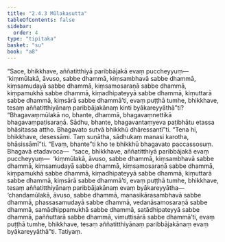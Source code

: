 ```yaml
---
title: "2.4.3 Mūlakasutta"
tableOfContents: false
sidebar:
  order: 4
type: "tipitaka"
basket: "su"
book: "a8"
---
```



<DynamicBreadcrumb />

<Division number="83" book="a8">

<Paragraph number="814" book="a8">
“Sace, bhikkhave, aññatitthiyā paribbājakā evaṃ puccheyyuṃ—  ‘kiṃmūlakā, āvuso, sabbe dhammā, kiṃsambhavā sabbe dhammā, kiṃsamudayā sabbe dhammā, kiṃsamosaraṇā sabbe dhammā, kiṃpamukhā sabbe dhammā, kiṃadhipateyyā sabbe dhammā, kiṃuttarā sabbe dhammā, kiṃsārā sabbe dhammā’ti, evaṃ puṭṭhā tumhe, bhikkhave, tesaṃ aññatitthiyānaṃ paribbājakānaṃ kinti byākareyyāthā”ti? “Bhagavaṃmūlakā no, bhante, dhammā, bhagavaṃnettikā bhagavaṃpaṭisaraṇā. Sādhu, bhante, bhagavantaṃyeva paṭibhātu etassa bhāsitassa attho. Bhagavato sutvā bhikkhū dhāressantī”ti.
</Paragraph>

<Paragraph number="815" book="a8">
“Tena hi, bhikkhave, desessāmi. Taṃ suṇātha, sādhukaṃ manasi karotha, bhāsissāmī”ti. “Evaṃ, bhante”ti kho te bhikkhū bhagavato paccassosuṃ. Bhagavā etadavoca—  “sace, bhikkhave, aññatitthiyā paribbājakā evaṃ puccheyyuṃ—  ‘kiṃmūlakā, āvuso, sabbe dhammā, kiṃsambhavā sabbe dhammā, kiṃsamudayā sabbe dhammā, kiṃsamosaraṇā sabbe dhammā, kiṃpamukhā sabbe dhammā, kiṃadhipateyyā sabbe dhammā, kiṃuttarā sabbe dhammā, kiṃsārā sabbe dhammā’ti, evaṃ puṭṭhā tumhe, bhikkhave, tesaṃ aññatitthiyānaṃ paribbājakānaṃ evaṃ byākareyyātha—  ‘chandamūlakā, āvuso, sabbe dhammā, manasikārasambhavā sabbe dhammā, phassasamudayā sabbe dhammā, vedanāsamosaraṇā sabbe dhammā, samādhippamukhā sabbe dhammā, satādhipateyyā sabbe dhammā, paññuttarā sabbe dhammā, vimuttisārā sabbe dhammā’ti, evaṃ puṭṭhā tumhe, bhikkhave, tesaṃ aññatitthiyānaṃ paribbājakānaṃ evaṃ byākareyyāthā”ti.

</Paragraph>
</Division>

<Paragraph number="816" type="center" book="a8">
Tatiyaṃ.
</Paragraph>